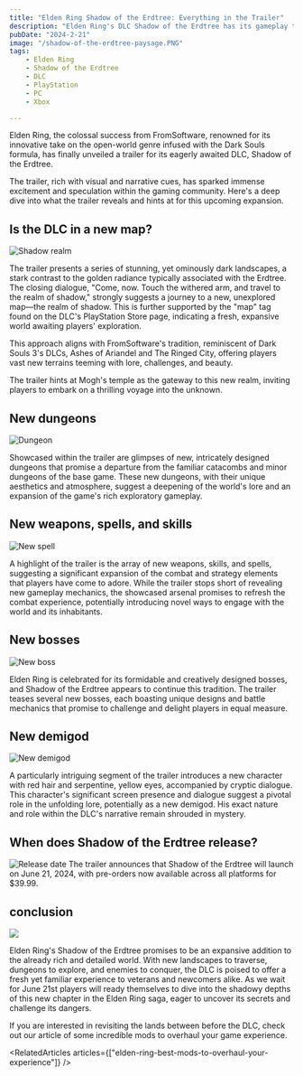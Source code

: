 ```yaml
---
title: "Elden Ring Shadow of the Erdtree: Everything in the Trailer"
description: "Elden Ring's DLC Shadow of the Erdtree has its gameplay trailer revealed on the official Bandai Namco YouTube channel. Here is everything we learned from the trailer."
pubDate: "2024-2-21"
image: "/shadow-of-the-erdtree-paysage.PNG"
tags:
    - Elden Ring
    - Shadow of the Erdtree
    - DLC
    - PlayStation
    - PC
    - Xbox

---
```


Elden Ring, the colossal success from FromSoftware, renowned for its innovative take on the open-world genre infused with the Dark Souls formula, has finally unveiled a trailer for its eagerly awaited DLC, Shadow of the Erdtree.

The trailer, rich with visual and narrative cues, has sparked immense excitement and speculation within the gaming community. Here's a deep dive into what the trailer reveals and hints at for this upcoming expansion.

## Is the DLC in a new map?
<Image src="/shadow-of-the-erdtree-new-map.PNG" alt="Shadow realm" />

The trailer presents a series of stunning, yet ominously dark landscapes, a stark contrast to the golden radiance typically associated with the Erdtree. The closing dialogue, "Come, now. Touch the withered arm, and travel to the realm of shadow," strongly suggests a journey to a new, unexplored map—the realm of shadow. This is further supported by the "map" tag found on the DLC's PlayStation Store page, indicating a fresh, expansive world awaiting players' exploration.

This approach aligns with FromSoftware's tradition, reminiscent of Dark Souls 3's DLCs, Ashes of Ariandel and The Ringed City, offering players vast new terrains teeming with lore, challenges, and beauty.

The trailer hints at Mogh's temple as the gateway to this new realm, inviting players to embark on a thrilling voyage into the unknown.

## New dungeons
<Image src="/shadow-of-the-erdtree-new-dungeon.PNG" alt="Dungeon" />

Showcased within the trailer are glimpses of new, intricately designed dungeons that promise a departure from the familiar catacombs and minor dungeons of the base game. These new dungeons, with their unique aesthetics and atmosphere, suggest a deepening of the world's lore and an expansion of the game's rich exploratory gameplay.

## New weapons, spells, and skills
<Image src="/shadow-of-the-erdtree-new-spell.PNG" alt="New spell" />

A highlight of the trailer is the array of new weapons, skills, and spells, suggesting a significant expansion of the combat and strategy elements that players have come to adore. While the trailer stops short of revealing new gameplay mechanics, the showcased arsenal promises to refresh the combat experience, potentially introducing novel ways to engage with the world and its inhabitants.

## New bosses
<Image src="/shadow-of-the-erdtree-new-boss.PNG" alt="New boss" />

Elden Ring is celebrated for its formidable and creatively designed bosses, and Shadow of the Erdtree appears to continue this tradition. The trailer teases several new bosses, each boasting unique designs and battle mechanics that promise to challenge and delight players in equal measure.

## New demigod
<Image src="/shadow-of-the-erdtree-new-demigod.PNG" alt="New demigod" />

A particularly intriguing segment of the trailer introduces a new character with red hair and serpentine, yellow eyes, accompanied by cryptic dialogue. This character's significant screen presence and dialogue suggest a pivotal role in the unfolding lore, potentially as a new demigod. His exact nature and role within the DLC's narrative remain shrouded in mystery.

## When does Shadow of the Erdtree release?
<Image src="/elden-ring-shadow-of-the-erdtree-reveal-date.PNG" alt="Release date" />
The trailer announces that Shadow of the Erdtree will launch on June 21, 2024, with pre-orders now available across all platforms for $39.99.

## conclusion
<Image src="/shadow-of-the-erdtree-skeleton.PNG" />

Elden Ring's Shadow of the Erdtree promises to be an expansive addition to the already rich and detailed world. With new landscapes to traverse, dungeons to explore, and enemies to conquer, the DLC is poised to offer a fresh yet familiar experience to veterans and newcomers alike. As we wait for June 21st players will ready themselves to dive into the shadowy depths of this new chapter in the Elden Ring saga, eager to uncover its secrets and challenge its dangers.

If you are interested in revisiting the lands between before the DLC, check out our article of some incredible mods to overhaul your game experience.

<RelatedArticles  articles={["elden-ring-best-mods-to-overhaul-your-experience"]} />